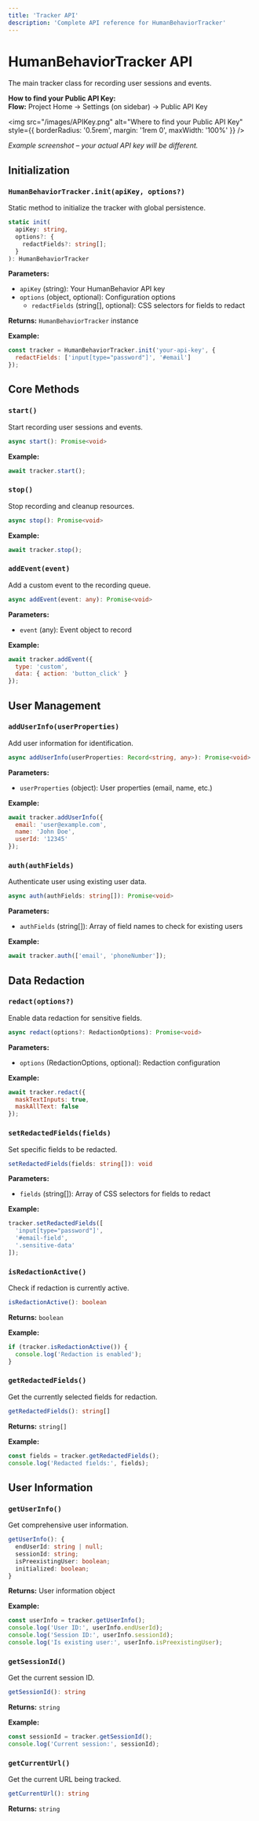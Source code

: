 ```yaml
---
title: 'Tracker API'
description: 'Complete API reference for HumanBehaviorTracker'
---
```


# HumanBehaviorTracker API

The main tracker class for recording user sessions and events.

<Info>
<strong>How to find your Public API Key:</strong><br/>
<b>Flow:</b> Project Home → Settings (on sidebar) → Public API Key
</Info>

<img src="/images/APIKey.png" alt="Where to find your Public API Key" style={{ borderRadius: '0.5rem', margin: '1rem 0', maxWidth: '100%' }} />

<p style={{ fontSize: '0.95em', color: '#888', marginTop: '-0.5rem', marginBottom: '1.5rem' }}><em>Example screenshot – your actual API key will be different.</em></p>

## Initialization

### `HumanBehaviorTracker.init(apiKey, options?)`

Static method to initialize the tracker with global persistence.

```typescript
static init(
  apiKey: string, 
  options?: {
    redactFields?: string[];
  }
): HumanBehaviorTracker
```

**Parameters:**
- `apiKey` (string): Your HumanBehavior API key
- `options` (object, optional): Configuration options
  - `redactFields` (string[], optional): CSS selectors for fields to redact

**Returns:** `HumanBehaviorTracker` instance

**Example:**
```javascript
const tracker = HumanBehaviorTracker.init('your-api-key', {
  redactFields: ['input[type="password"]', '#email']
});
```

## Core Methods

### `start()`

Start recording user sessions and events.

```typescript
async start(): Promise<void>
```

**Example:**
```javascript
await tracker.start();
```

### `stop()`

Stop recording and cleanup resources.

```typescript
async stop(): Promise<void>
```

**Example:**
```javascript
await tracker.stop();
```

### `addEvent(event)`

Add a custom event to the recording queue.

```typescript
async addEvent(event: any): Promise<void>
```

**Parameters:**
- `event` (any): Event object to record

**Example:**
```javascript
await tracker.addEvent({
  type: 'custom',
  data: { action: 'button_click' }
});
```

## User Management

### `addUserInfo(userProperties)`

Add user information for identification.

```typescript
async addUserInfo(userProperties: Record<string, any>): Promise<void>
```

**Parameters:**
- `userProperties` (object): User properties (email, name, etc.)

**Example:**
```javascript
await tracker.addUserInfo({
  email: 'user@example.com',
  name: 'John Doe',
  userId: '12345'
});
```

### `auth(authFields)`

Authenticate user using existing user data.

```typescript
async auth(authFields: string[]): Promise<void>
```

**Parameters:**
- `authFields` (string[]): Array of field names to check for existing users

**Example:**
```javascript
await tracker.auth(['email', 'phoneNumber']);
```







## Data Redaction

### `redact(options?)`

Enable data redaction for sensitive fields.

```typescript
async redact(options?: RedactionOptions): Promise<void>
```

**Parameters:**
- `options` (RedactionOptions, optional): Redaction configuration

**Example:**
```javascript
await tracker.redact({
  maskTextInputs: true,
  maskAllText: false
});
```

### `setRedactedFields(fields)`

Set specific fields to be redacted.

```typescript
setRedactedFields(fields: string[]): void
```

**Parameters:**
- `fields` (string[]): Array of CSS selectors for fields to redact

**Example:**
```javascript
tracker.setRedactedFields([
  'input[type="password"]',
  '#email-field',
  '.sensitive-data'
]);
```

### `isRedactionActive()`

Check if redaction is currently active.

```typescript
isRedactionActive(): boolean
```

**Returns:** `boolean`

**Example:**
```javascript
if (tracker.isRedactionActive()) {
  console.log('Redaction is enabled');
}
```

### `getRedactedFields()`

Get the currently selected fields for redaction.

```typescript
getRedactedFields(): string[]
```

**Returns:** `string[]`

**Example:**
```javascript
const fields = tracker.getRedactedFields();
console.log('Redacted fields:', fields);
```

## User Information

### `getUserInfo()`

Get comprehensive user information.

```typescript
getUserInfo(): {
  endUserId: string | null;
  sessionId: string;
  isPreexistingUser: boolean;
  initialized: boolean;
}
```

**Returns:** User information object

**Example:**
```javascript
const userInfo = tracker.getUserInfo();
console.log('User ID:', userInfo.endUserId);
console.log('Session ID:', userInfo.sessionId);
console.log('Is existing user:', userInfo.isPreexistingUser);
```

### `getSessionId()`

Get the current session ID.

```typescript
getSessionId(): string
```

**Returns:** `string`

**Example:**
```javascript
const sessionId = tracker.getSessionId();
console.log('Current session:', sessionId);
```

### `getCurrentUrl()`

Get the current URL being tracked.

```typescript
getCurrentUrl(): string
```

**Returns:** `string`